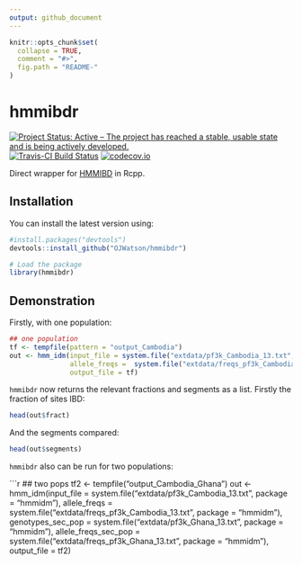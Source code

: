 ```yaml
---
output: github_document
---
```

```r
knitr::opts_chunk$set(
  collapse = TRUE,
  comment = "#>",
  fig.path = "README-"
)
```
# hmmibdr

[![Project Status: Active – The project has reached a stable, usable state and is being actively developed.](https://www.repostatus.org/badges/latest/active.svg)](https://www.repostatus.org/#active)
[![Travis-CI Build Status](https://travis-ci.org/ojwatson/hmmibdr.png?branch=master)](https://travis-ci.org/ojwatson/hmmibdr)
[![codecov.io](https://codecov.io/github/ojwatson/hmmibdr/coverage.svg?branch=master)](https://codecov.io/github/ojwatson/hmmibdr?branch=master)

Direct wrapper for [HMMIBD](https://github.com/glipsnort/hmmIBD) in Rcpp. 

## Installation

You can install the latest version using:

```r
#install.packages("devtools")
devtools::install_github("OJWatson/hmmibdr")
```

```r
# Load the package
library(hmmibdr)
```

## Demonstration

Firstly, with one population:

```r
## one population
tf <- tempfile(pattern = "output_Cambodia")
out <- hmm_idm(input_file = system.file("extdata/pf3k_Cambodia_13.txt", package = "hmmidm"),
               allele_freqs =  system.file("extdata/freqs_pf3k_Cambodia_13.txt", package = "hmmidm"),
               output_file = tf)
```

`hmmibdr` now returns the relevant fractions and segments as a list. Firstly the fraction of sites IBD:

```r
head(out$fract)
```

And the segments compared:

```r
head(out$segments)
```

`hmmibdr` also can be run for two populations:

```r
## two pops
tf2 <- tempfile("output_Cambodia_Ghana")
out <- hmm_idm(input_file = system.file("extdata/pf3k_Cambodia_13.txt", package = "hmmidm"),
               allele_freqs = system.file("extdata/freqs_pf3k_Cambodia_13.txt", package = "hmmidm"),
               genotypes_sec_pop = system.file("extdata/pf3k_Ghana_13.txt", package = "hmmidm"),
               allele_freqs_sec_pop = system.file("extdata/freqs_pf3k_Ghana_13.txt", package = "hmmidm"),
               output_file = tf2)
